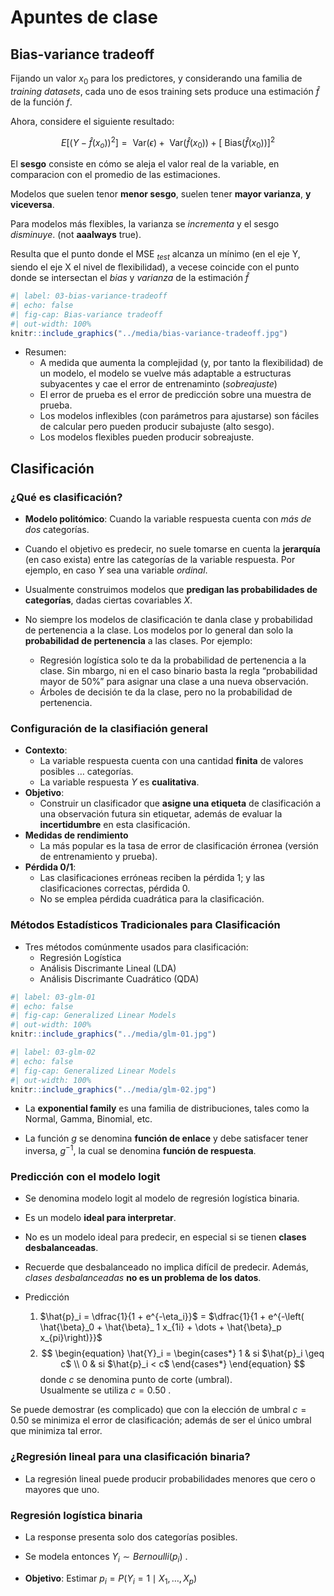 # Apuntes de clase {-}

## Bias-variance tradeoff

Fijando un valor $x_0$ para los predictores, 
y considerando una familia de *training datasets*,
cada uno de esos training sets produce una estimación
$\hat{f}$ de la función $f$. 

Ahora, considere el siguiente resultado:

::: {#thm-bias-variance}

$$
E \left[\left( Y - \hat{f}\left( x_o \right) \right)^2\right]
= \text{ Var}\left( \epsilon \right) +
\text{ Var}\left( \hat{f}\left( x_0 \right) \right) +
\left[\text{ Bias}\left( \hat{f}\left( x_0 \right) \right)\right]^2
$$

:::

El **sesgo** consiste en cómo se aleja el valor real de la variable,
en comparacion con el promedio de las estimaciones.

Modelos que suelen tenor **menor sesgo**, suelen tener
**mayor varianza**, **y viceversa**.

::: {#prp-regla-general}

Para modelos más flexibles, la varianza se 
*incrementa* y el sesgo *disminuye*. (not **aaalways** true).

:::

::: {#prp-}

Resulta que el punto donde el $\text{ MSE }_{test}$ 
alcanza un mínimo (en el eje Y, siendo el eje X el nivel de flexibilidad), a vecese coincide con el punto donde
se intersectan el *bias* y *varianza* de la estimación $\hat{f}$ 

:::

```r
#| label: 03-bias-variance-tradeoff
#| echo: false
#| fig-cap: Bias-variance tradeoff
#| out-width: 100%
knitr::include_graphics("../media/bias-variance-tradeoff.jpg")
```

- Resumen:
    - A medida que aumenta la complejidad (y, por tanto
    la flexibilidad) de un modelo, el modelo se vuelve 
    más adaptable a estructuras subyacentes y cae el error
    de entrenaminto (*sobreajuste*)
    - El error de prueba es el error de predicción sobre una
    muestra de prueba.
    - Los modelos inflexibles (con parámetros para ajustarse)
    son fáciles de calcular pero pueden producir subajuste (alto sesgo).
    - Los modelos flexibles pueden producir sobreajuste.

## Clasificación

### ¿Qué es clasificación?

- **Modelo politómico**: Cuando la variable respuesta cuenta
con *más de dos* categorías.

- Cuando el objetivo es predecir, no suele tomarse en cuenta
la **jerarquía** (en caso exista) entre las categorías de la
variable respuesta. Por ejemplo, en caso $Y$ sea una variable *ordinal*.

- Usualmente construimos modelos que **predigan las probabilidades de categorías**, dadas ciertas covariables $X$.

- No siempre los modelos de clasificación te danla clase y probabilidad de pertenencia a la clase. Los modelos por lo general
dan solo la **probabilidad de pertenencia** a las clases. Por ejemplo:
    - Regresión logística solo te da la probabilidad
    de pertenencia a la clase. Sin mbargo, ni en el caso binario
    basta la regla "probabilidad mayor de 50%" para asignar una
    clase a una nueva observación.
    - Árboles de decisión te da la clase,
    pero no la probabilidad de pertenencia.


### Configuración de la clasifiación general

- **Contexto**:
    - La variable respuesta cuenta con una cantidad **finita**
    de valores posibles ... categorías. 
    - La variable respuesta $Y$ es **cualitativa**.

- **Objetivo**:
    - Construir un clasificador que **asigne una etiqueta**
    de clasificación a una observación futura sin etiquetar, 
    además de evaluar la **incertidumbre** en esta clasificación.

- **Medidas de rendimiento**
    - La más popular es la tasa de error de clasificación
    érronea (versión de entrenamiento y prueba).

- **Pérdida 0/1**: 
    - Las clasificaciones erróneas reciben la pérdida
    1; y las clasificaciones correctas, pérdida 0.
    - No se emplea pérdida cuadrática para la clasificación.


### Métodos Estadísticos Tradicionales para Clasificación

- Tres métodos comúnmente usados para clasificación:
    - Regresión Logística
    - Análisis Discrimante Lineal (LDA)
    - Análisis Discrimante Cuadrático (QDA)

```r
#| label: 03-glm-01
#| echo: false
#| fig-cap: Generalized Linear Models
#| out-width: 100%
knitr::include_graphics("../media/glm-01.jpg")
```

```r
#| label: 03-glm-02
#| echo: false
#| fig-cap: Generalized Linear Models
#| out-width: 100%
knitr::include_graphics("../media/glm-02.jpg")
```

- La **exponential family** es una familia de distribuciones, 
tales como la Normal, Gamma, Binomial, etc.

- La función $g$ se denomina **función de enlace** y debe
satisfacer tener inversa, $g^{-1}$, la cual se denomina
**función de respuesta**.

### Predicción con el modelo logit

- Se denomina modelo logit al modelo de regresión logística binaria.

- Es un modelo **ideal para interpretar**.
- No es un modelo ideal para predecir, en especial si se
tienen **clases desbalanceadas**.

- Recuerde que desbalanceado no implica difícil de predecir.
Además, *clases desbalanceadas* **no es un problema de los datos**.

- Predicción
    1. $\hat{p}_i = \dfrac{1}{1 + e^{-\eta_i}}$ 
    = $\dfrac{1}{1 + e^{-\left( \hat{\beta}_0 + \hat{\beta}_ 1 x_{1i} + \dots + \hat{\beta}_p x_{pi}\right)}}$ 
    1. 
    $$
    \begin{equation}
      \hat{Y}_i =
      \begin{cases*}
        1 & si $\hat{p}_i \geq c$ \\
        0 & si $\hat{p}_i < c$
      \end{cases*}
    \end{equation}
    $$
    donde $c$ se denomina punto de corte (umbral).  
    Usualmente se utiliza $c = 0.50$ .

::: {#thm-}

Se puede demostrar (es complicado) que con la elección de umbral 
$c = 0.50$ se minimiza el error de clasificación;
además de ser el único umbral que minimiza tal error.

:::

### ¿Regresión lineal para una clasificación binaria?

- La regresión lineal puede producir probabilidades
menores que cero o mayores que uno.

### Regresión logística binaria

- La response presenta solo dos categorías posibles.
- Se modela entonces $Y_i \sim Bernoulli(p_i)$ .

- **Objetivo**: Estimar $p_i = P\left( Y_i = 1 \mid X_1, \dots, X_p \right)$ 
